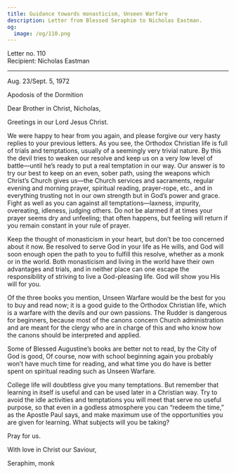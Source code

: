 ```yaml
---
title: Guidance towards monasticism, Unseen Warfare
description: Letter from Blessed Seraphim to Nicholas Eastman.
og:
  image: /og/110.png
---
```


<div style={{textAlign:'right', fontFamily:'monospace'}}>Letter no. 110</div>
<div style={{textAlign:'left', fontFamily:'monospace'}}>Recipient: Nicholas Eastman</div>

---

Aug. 23/Sept. 5, 1972

Apodosis of the Dormition

Dear Brother in Christ, Nicholas,

Greetings in our Lord Jesus Christ.

We were happy to hear from you again, and please forgive our very hasty replies to your previous letters. As you see, the Orthodox Christian life is full of trials and temptations, usually of a seemingly very trivial nature. By this the devil tries to weaken our resolve and keep us on a very low level of battle—until he’s ready to put a real temptation in our way. Our answer is to try our best to keep on an even, sober path, using the weapons which Christ’s Church gives us—the Church services and sacraments, regular evening and morning prayer, spiritual reading, prayer-rope, etc., and in everything trusting not in our own strength but in God’s power and grace. Fight as well as you can against all temptations—laxness, impurity, overeating, idleness, judging others. Do not be alarmed if at times your prayer seems dry and unfeeling; that often happens, but feeling will return if you remain constant in your rule of prayer.

Keep the thought of monasticism in your heart, but don’t be too concerned about it now. Be resolved to serve God in your life as He wills, and God will soon enough open the path to you to fulfill this resolve, whether as a monk or in the world. Both monasticism and living in the world have their own advantages and trials, and in neither place can one escape the responsibility of striving to live a God-pleasing life. God will show you His will for you.

Of the three books you mention, Unseen Warfare would be the best for you to buy and read now; it is a good guide to the Orthodox Christian life, which is a warfare with the devils and our own passions. The Rudder is dangerous for beginners, because most of the canons concern Church administration and are meant for the clergy who are in charge of this and who know how the canons should be interpreted and applied.

Some of Blessed Augustine’s books are better not to read, by the City of God is good, Of course, now with school beginning again you probably won’t have much time for reading, and what time you do have is better spent on spiritual reading such as Unseen Warfare.

College life will doubtless give you many temptations. But remember that learning in itself is useful and can be used later in a Christian way. Try to avoid the idle activities and temptations you will meet that serve no useful purpose, so that even in a godless atmosphere you can “redeem the time,” as the Apostle Paul says, and make maximum use of the opportunities you are given for learning. What subjects will you be taking?

Pray for us.

With love in Christ our Saviour,

Seraphim, monk